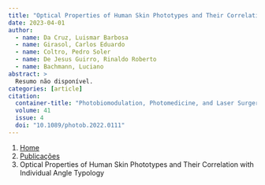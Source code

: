 ```yaml
---
title: "Optical Properties of Human Skin Phototypes and Their Correlation with Individual Angle Typology"
date: 2023-04-01
author:
  - name: Da Cruz, Luismar Barbosa
  - name: Girasol, Carlos Eduardo
  - name: Coltro, Pedro Soler
  - name: De Jesus Guirro, Rinaldo Roberto
  - name: Bachmann, Luciano
abstract: > 
  Resumo não disponível.
categories: [article]
citation: 
  container-title: "Photobiomodulation, Photomedicine, and Laser Surgery"
  volume: 41
  issue: 4
  doi: "10.1089/photob.2022.0111"
---
```


```{=html}
<nav aria-label="breadcrumb">
  <ol class="breadcrumb">
    <li class="breadcrumb-item"><a href="../../index.html">Home</a></li>
    <li class="breadcrumb-item"><a href="../index.html">Publicações</a></li>
    <li class="breadcrumb-item active" aria-current="page">Optical Properties of Human Skin Phototypes and Their Correlation with Individual Angle Typology</li>
  </ol>
</nav>
```
